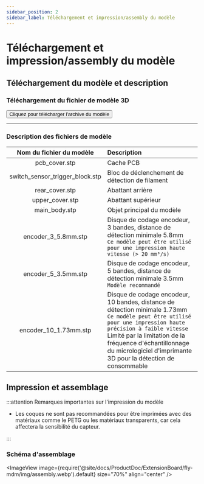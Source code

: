 ```yaml
---
sidebar_position: 2
sidebar_label: Téléchargement et impression/assembly du modèle
---
```



# Téléchargement et impression/assembly du modèle

## Téléchargement du modèle et description

### Téléchargement du fichier de modèle 3D

<Button variant="contained" disableElevation href="http://cdn.mellow.klipper.cn/STEP/MDM-filament_sensor.zip">Cliquez pour télécharger l'archive du modèle</Button>

----

### Description des fichiers de modèle

| Nom du fichier du modèle | Description |
| :---: | :--- |
| pcb_cover.stp | Cache PCB |
| switch_sensor_trigger_block.stp | Bloc de déclenchement de détection de filament |
| rear_cover.stp | Abattant arrière |
| upper_cover.stp | Abattant supérieur |
| main_body.stp | Objet principal du modèle |
| encoder_3_5.8mm.stp | Disque de codage encodeur, 3 bandes, distance de détection minimale 5.8mm <br/> `Ce modèle peut être utilisé pour une impression haute vitesse (> 20 mm³/s)` |
| encoder_5_3.5mm.stp | Disque de codage encodeur, 5 bandes, distance de détection minimale 3.5mm <br/> `Modèle recommandé` |
| encoder_10_1.73mm.stp | Disque de codage encodeur, 10 bandes, distance de détection minimale 1.73mm <br/> `Ce modèle peut être utilisé pour une impression haute précision à faible vitesse` <br/> Limité par la limitation de la fréquence d'échantillonnage du micrologiciel d'imprimante 3D pour la détection de consommable |

## Impression et assemblage

:::attention Remarques importantes sur l'impression du modèle

- Les coques ne sont pas recommandées pour être imprimées avec des matériaux comme le PETG ou les matériaux transparents, car cela affectera la sensibilité du capteur.

:::

### Schéma d'assemblage

<ImageView image={require('@site/docs/ProductDoc/ExtensionBoard/fly-mdm/img/assembly.webp').default} size="70%" align="center" />
